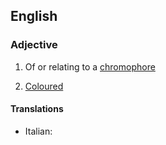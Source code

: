 ==English==

===Adjective===
{{en-adj|-}}

# {{chemistry}} Of or relating to a [[chromophore]]
# {{biology}} [[coloured|Coloured]]

====Translations====
{{trans-top|chemistry}}
* Italian: {{t-|it|cromoforo}}
{{trans-mid}}
{{trans-bottom}}